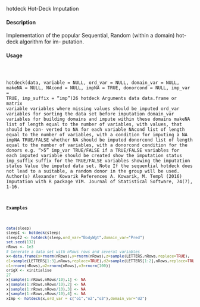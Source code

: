 hotdeck
Hot-Deck Imputation

#### Description 

Implementation of the popular Sequential, Random (within a domain) hot-deck algorithm for im-
putation.

#### Usage 
<pre><code>

hotdeck(data, variable = NULL, ord_var = NULL, domain_var = NULL,
makeNA = NULL, NAcond = NULL, impNA = TRUE, donorcond = NULL,
imp_var = TRUE, imp_suffix = "imp")26
hotdeck
Arguments
data data.frame or matrix
variable variables where missing values should be imputed
ord_var variables for sorting the data set before imputation
domain_var variables for building domains and impute within these domains
makeNA list of length equal to the number of variables, with values, that should be con-
verted to NA for each variable
NAcond list of length equal to the number of variables, with a condition for imputing a
NA
impNA TRUE/FALSE whether NA should be imputed
donorcond list of length equal to the number of variables, with a donorcond condition for
the donors e.g. ">5"
imp_var TRUE/FALSE if a TRUE/FALSE variables for each imputed variable should be
created show the imputation status
imp_suffix suffix for the TRUE/FALSE variables showing the imputation status
Value
the imputed data set.
Note
If the sequential hotdeck does not lead to a suitable, a random donor in the group will be used.
Author(s)
Alexander Kowarik
References
A. Kowarik, M. Templ (2016) Imputation with R package VIM. Journal of Statistical Software,
74(7), 1-16.

#### Examples 
```r
data(sleep)
sleepI <- hotdeck(sleep)
sleepI2 <- hotdeck(sleep,ord_var="BodyWgt",domain_var="Pred")
set.seed(132)
nRows <- 1e3
# Generate a data set with nRows rows and several variables
x<-data.frame(x=rnorm(nRows),y=rnorm(nRows),z=sample(LETTERS,nRows,replace=TRUE),
d1=sample(LETTERS[1:3],nRows,replace=TRUE),d2=sample(LETTERS[1:2],nRows,replace=TRUE),
o1=rnorm(nRows),o2=rnorm(nRows),o3=rnorm(100))
origX <- xinitialise
27
x[sample(1:nRows,nRows/10),1] <- NA
x[sample(1:nRows,nRows/10),2] <- NA
x[sample(1:nRows,nRows/10),3] <- NA
x[sample(1:nRows,nRows/10),4] <- NA
xImp <- hotdeck(x,ord_var = c("o1","o2","o3"),domain_var="d2")
```
